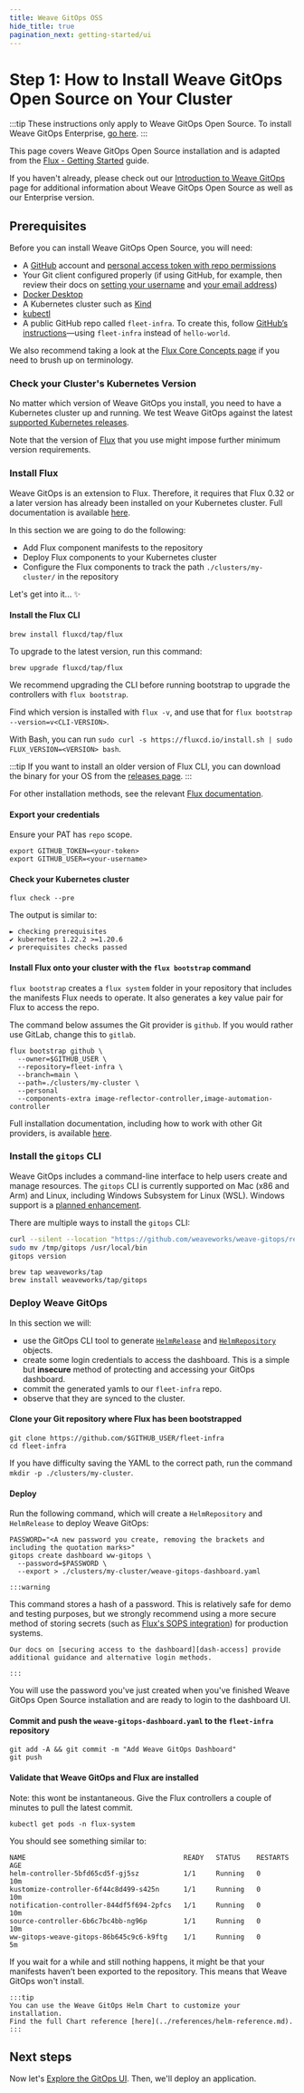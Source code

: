 ```yaml
---
title: Weave GitOps OSS
hide_title: true
pagination_next: getting-started/ui
---
```


# Step 1: How to Install Weave GitOps Open Source on Your Cluster

:::tip
These instructions only apply to Weave GitOps Open Source. To install Weave GitOps Enterprise, [go here][ee-install].
:::

This page covers Weave GitOps Open Source installation and is adapted from the [Flux - Getting Started](https://fluxcd.io/docs/get-started/) guide. 

If you haven't already, please check out our [Introduction to Weave GitOps](../intro.mdx) page for additional information about Weave GitOps Open Source as well as our Enterprise version.

## Prerequisites

Before you can install Weave GitOps Open Source, you will need:
- A [GitHub][github] account and [personal access token with repo permissions](https://docs.github.com/en/authentication/keeping-your-account-and-data-secure/creating-a-personal-access-token)
- Your Git client configured properly (if using GitHub, for example, 
then review their docs on [setting your username](https://docs.github.com/en/get-started/getting-started-with-git/setting-your-username-in-git#setting-your-git-username-for-every-repository-on-your-computer) and 
[your email address](https://docs.github.com/en/account-and-profile/setting-up-and-managing-your-personal-account-on-github/managing-email-preferences/setting-your-commit-email-address#setting-your-email-address-for-every-repository-on-your-computer))
- [Docker Desktop](https://www.docker.com/products/docker-desktop/)
- A Kubernetes cluster such as [Kind][kind]
- [kubectl][kubectl]
- A public GitHub repo called `fleet-infra`. To create this, follow [GitHub’s instructions](https://docs.github.com/en/github-ae@latest/get-started/quickstart/create-a-repo)—using `fleet-infra` instead of `hello-world`.

We also recommend taking a look at the [Flux Core Concepts page](https://fluxcd.io/flux/concepts/) if you need to brush up on terminology.

### Check your Cluster's Kubernetes Version

No matter which version of Weave GitOps you install, you need to have a Kubernetes cluster up
and running. We test Weave GitOps against the latest [supported Kubernetes releases](https://kubernetes.io/releases/).

Note that the version of [Flux](https://fluxcd.io/docs/installation/#prerequisites) that you use might impose further minimum version requirements.

### Install Flux

Weave GitOps is an extension to Flux. Therefore, it requires that Flux 0.32 or a
later version has already been installed on your Kubernetes cluster. Full documentation
is available [here][fl-install]. 

In this section we are going to do the following:

- Add Flux component manifests to the repository
- Deploy Flux components to your Kubernetes cluster
- Configure the Flux components to track the path `./clusters/my-cluster/` in the repository

Let's get into it... :sparkles:

#### Install the Flux CLI

   ```
   brew install fluxcd/tap/flux
   ```   

To upgrade to the latest version, run this command: 

```
brew upgrade fluxcd/tap/flux
```

We recommend upgrading the CLI before running bootstrap to upgrade the controllers with `flux bootstrap`.

Find which version is installed with `flux -v`, and use that for `flux bootstrap --version=v<CLI-VERSION>`.

With Bash, you can run `sudo curl -s https://fluxcd.io/install.sh | sudo FLUX_VERSION=<VERSION> bash`.

:::tip If you want to install an older version of Flux CLI, you can download the binary for your OS from the [releases page](https://github.com/fluxcd/flux2/releases).
:::

For other installation methods, see the relevant [Flux documentation][fl-install].

#### Export your credentials

Ensure your PAT has `repo` scope.

   ```
   export GITHUB_TOKEN=<your-token>
   export GITHUB_USER=<your-username>
   ```

#### Check your Kubernetes cluster

   ```
   flux check --pre
   ```

   The output is similar to:
   ```
   ► checking prerequisites
   ✔ kubernetes 1.22.2 >=1.20.6
   ✔ prerequisites checks passed
   ```

#### Install Flux onto your cluster with the `flux bootstrap` command

`flux bootstrap` creates a `flux system` folder in your repository that includes the manifests Flux needs to operate. It also generates a key value pair for Flux to access the repo.

The command below assumes the Git provider is `github`. If you would rather use GitLab, change this to `gitlab`.

   ```
   flux bootstrap github \
     --owner=$GITHUB_USER \
     --repository=fleet-infra \
     --branch=main \
     --path=./clusters/my-cluster \
     --personal
     --components-extra image-reflector-controller,image-automation-controller
   ```

Full installation documentation, including how to work with other Git providers, is available [here][fl-install].

### Install the `gitops` CLI

Weave GitOps includes a command-line interface to help users create and manage resources. The `gitops` CLI is currently supported on Mac (x86 and Arm) and Linux, including Windows Subsystem for Linux (WSL). Windows support is a [planned enhancement](https://github.com/weaveworks/weave-gitops/issues/663).

There are multiple ways to install the `gitops` CLI:


<Tabs groupId="installation" default>
<TabItem value="curl" label="curl">

```bash
curl --silent --location "https://github.com/weaveworks/weave-gitops/releases/download/v0.24.0/gitops-$(uname)-$(uname -m).tar.gz" | tar xz -C /tmp
sudo mv /tmp/gitops /usr/local/bin
gitops version
```

</TabItem>
<TabItem value="homebrew" label="Homebrew">

```console
brew tap weaveworks/tap
brew install weaveworks/tap/gitops
```

</TabItem>
</Tabs>

### Deploy Weave GitOps

In this section we will:

- use the GitOps CLI tool to generate [`HelmRelease`][helm-rel] and [`HelmRepository`][helm-repo] objects.
- create some login credentials to access the dashboard. This is a simple but **insecure**
  method of protecting and accessing your GitOps dashboard.
- commit the generated yamls to our `fleet-infra` repo.
- observe that they are synced to the cluster.

#### Clone your Git repository where Flux has been bootstrapped

   ```
   git clone https://github.com/$GITHUB_USER/fleet-infra
   cd fleet-infra
   ```

If you have difficulty saving the YAML to the correct path, run the command `mkdir -p ./clusters/my-cluster`.

#### Deploy

Run the following command, which will create a `HelmRepository` and `HelmRelease` to deploy Weave GitOps:

   ```
   PASSWORD="<A new password you create, removing the brackets and including the quotation marks>"
   gitops create dashboard ww-gitops \
     --password=$PASSWORD \
     --export > ./clusters/my-cluster/weave-gitops-dashboard.yaml
   ```

	:::warning
   This command stores a hash of a password. This is relatively safe for demo
	and testing purposes, but we strongly recommend using a more secure method of storing secrets
	(such as [Flux's SOPS integration][sops]) for production systems.

	Our docs on [securing access to the dashboard][dash-access] provide additional guidance and alternative login methods.

	:::

You will use the password you've just created when you've finished Weave GitOps Open Source installation and are ready to login to the dashboard UI.

#### Commit and push the `weave-gitops-dashboard.yaml` to the `fleet-infra` repository

   ```
   git add -A && git commit -m "Add Weave GitOps Dashboard"
   git push
   ```

#### Validate that Weave GitOps and Flux are installed 

Note: this wont be instantaneous. Give the Flux controllers a couple of minutes to pull the latest commit.

   ```
   kubectl get pods -n flux-system
   ```

   You should see something similar to:

   ```
   NAME                                       READY   STATUS    RESTARTS   AGE
   helm-controller-5bfd65cd5f-gj5sz           1/1     Running   0          10m
   kustomize-controller-6f44c8d499-s425n      1/1     Running   0          10m
   notification-controller-844df5f694-2pfcs   1/1     Running   0          10m
   source-controller-6b6c7bc4bb-ng96p         1/1     Running   0          10m
   ww-gitops-weave-gitops-86b645c9c6-k9ftg    1/1     Running   0          5m
   ```

If you wait for a while and still nothing happens, it might be that your manifests haven’t been exported to the repository. This means that Weave GitOps won't install.

	:::tip
	You can use the Weave GitOps Helm Chart to customize your installation.
	Find the full Chart reference [here](../references/helm-reference.md).
	:::

## Next steps

Now let's [Explore the GitOps UI](../getting-started/ui.mdx). Then, we'll deploy an application.

[ee-install]: ../weave-gitops-enterprise
[kind]: https://kind.sigs.k8s.io/docs/user/quick-start/
[github]: https://github.com
[pat]: https://help.github.com/github/authenticating-to-github/creating-a-personal-access-token-for-the-command-line
[kubectl]: https://kubernetes.io/docs/tasks/tools/#kubectl
[fl-install]: https://fluxcd.io/docs/installation/
[dash-access]: ../configuration/securing-access-to-the-dashboard.mdx
[sops]: https://fluxcd.io/docs/guides/mozilla-sops/
[helm-repo]: https://fluxcd.io/flux/components/source/helmrepositories/#writing-a-helmrepository-spec
[helm-rel]: https://fluxcd.io/flux/components/helm/helmreleases/
